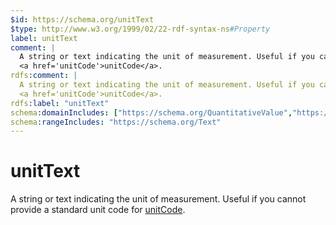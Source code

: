 ```yaml
---
$id: https://schema.org/unitText
$type: http://www.w3.org/1999/02/22-rdf-syntax-ns#Property
label: unitText
comment: |
  A string or text indicating the unit of measurement. Useful if you cannot provide a standard unit code for
  <a href='unitCode'>unitCode</a>.
rdfs:comment: |
  A string or text indicating the unit of measurement. Useful if you cannot provide a standard unit code for
  <a href='unitCode'>unitCode</a>.
rdfs:label: "unitText"
schema:domainIncludes: ["https://schema.org/QuantitativeValue","https://schema.org/UnitPriceSpecification","https://schema.org/PropertyValue","https://schema.org/TypeAndQuantityNode"]
schema:rangeIncludes: "https://schema.org/Text"
---
```


# unitText

A string or text indicating the unit of measurement. Useful if you cannot provide a standard unit code for
<a href='unitCode'>unitCode</a>.


